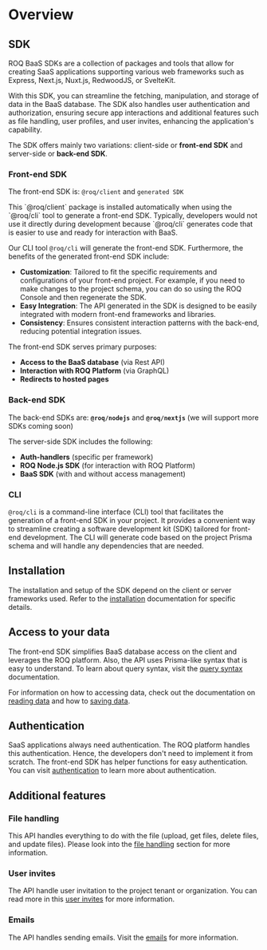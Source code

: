 
# Overview

## SDK

ROQ BaaS SDKs are a collection of packages and tools that allow for creating SaaS applications supporting various web frameworks such as Express, Next.js, Nuxt.js, RedwoodJS, or SvelteKit. 

With this SDK, you can streamline the fetching, manipulation, and storage of data in the BaaS database. The SDK also handles user authentication and authorization, ensuring secure app interactions and additional features such as file handling, user profiles, and user invites, enhancing the application's capability. 

The SDK offers mainly two variations: client-side or **front-end SDK** and server-side or **back-end SDK**.

### Front-end SDK

The front-end SDK is: `@roq/client` and `generated SDK`

<Callout type="info">
This `@roq/client` package is installed automatically when using the `@roq/cli` tool to generate a front-end SDK. Typically, developers would not use it directly during development because `@roq/cli` generates code that is easier to use and ready for interaction with BaaS.
</Callout>

Our CLI tool `@roq/cli` will generate the front-end SDK. Furthermore, the benefits of the generated front-end SDK include:

- **Customization**: Tailored to fit the specific requirements and configurations of your front-end project. For example, if you need to make changes to the project schema, you can do so using the ROQ Console and then regenerate the SDK.
- **Easy Integration**: The API generated in the SDK is designed to be easily integrated with modern front-end frameworks and libraries.
- **Consistency**: Ensures consistent interaction patterns with the back-end, reducing potential integration issues.

The front-end SDK serves primary purposes:

- **Access to the BaaS database** (via Rest API)
- **Interaction with ROQ Platform** (via GraphQL)
- **Redirects to hosted pages**

### Back-end SDK

The back-end SDKs are: **`@roq/nodejs`** and **`@roq/nextjs`** (we will support more SDKs coming soon)

The server-side SDK includes the following:

- **Auth-handlers** (specific per framework)
- **ROQ Node.js SDK** (for interaction with ROQ Platform)
- **BaaS SDK** (with and without access management)

### CLI

`@roq/cli` is a command-line interface (CLI) tool that facilitates the generation of a front-end SDK in your project. It provides a convenient way to streamline creating a software development kit (SDK) tailored for front-end development. The CLI will generate code based on the project Prisma schema and will handle any dependencies that are needed.

## Installation

The installation and setup of the SDK depend on the client or server frameworks used. Refer to the [installation](/development/sdk/installation) documentation for specific details.

## Access to your data

The front-end SDK simplifies BaaS database access on the client and leverages the ROQ platform. Also, the API uses Prisma-like syntax that is easy to understand. To learn about query syntax, visit the [query syntax](/development/sdk/query-syntax) documentation.

For information on how to accessing data, check out the documentation on [reading data](/tutorials/read-data-in-application) and how to [saving data](/tutorials/save-data-in-application).

## Authentication

SaaS applications always need authentication. The ROQ platform handles this authentication. Hence, the developers don't need to implement it from scratch. The front-end SDK has helper functions for easy authentication. You can visit [authentication](/development/sdk/authentication) to learn more about authentication.

## Additional features

### File handling

This API handles everything to do with the file (upload, get files, delete files, and update files). Please look into the [file handling](/development/sdk/file-handling) section for more information.

### User invites

The API handle user invitation to the project tenant or organization. You can read more in this [user invites](/development/sdk/user-invites) for more information.

### Emails

The API handles sending emails. Visit the [emails](/development/sdk/emails) for more information.

